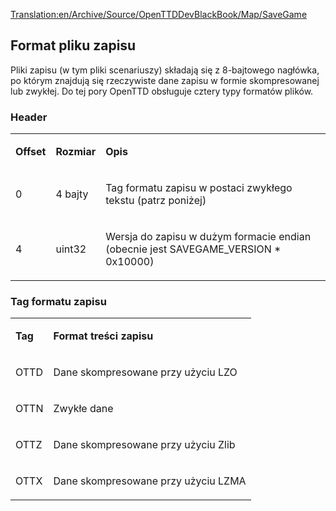 [[Translation:en/Archive/Source/OpenTTDDevBlackBook/Map/SaveGame]]
 
<!--{{DevDoc}}-->{{pl/Rozwój}}
<!--{{warning|The following information has not been confirmed for accuracy and may not be correct}}-->
{{pl/uwaga|Poniższe informacje nie zostały potwierdzone pod względem dokładności i mogą być niepoprawne}}

== Format pliku zapisu ==
Pliki zapisu (w tym pliki scenariuszy) składają się z 8-bajtowego nagłówka, po którym znajdują się rzeczywiste dane zapisu w formie skompresowanej lub zwykłej. Do tej pory OpenTTD obsługuje cztery typy formatów plików.

=== Header ===

{|
| '''Offset''' || '''Rozmiar''' || '''Opis'''
|-
| 0 || 4 bajty || Tag formatu zapisu w postaci zwykłego tekstu (patrz poniżej)
|-
| 4 || uint32 || Wersja do zapisu w dużym formacie endian (obecnie jest SAVEGAME_VERSION * 0x10000)
|}

=== Tag formatu zapisu ===

{|
| '''Tag''' || '''Format treści zapisu'''
|-
| OTTD || Dane skompresowane przy użyciu LZO
|-
| OTTN || Zwykłe dane
|-
| OTTZ || Dane skompresowane przy użyciu Zlib
|-
| OTTX || Dane skompresowane przy użyciu LZMA
|}